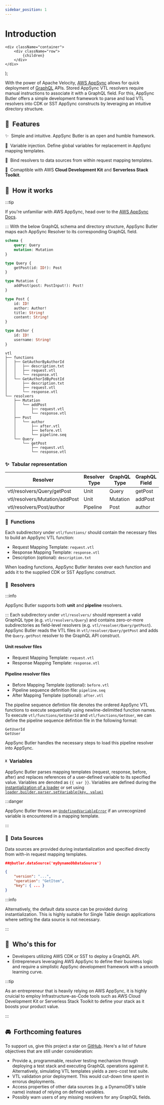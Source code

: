 ```yaml
---
sidebar_position: 1
---
```


# Introduction


    <div className="container">
        <div className="row">
            {children}
        </div>
    </div>
);

With the power of Apache Velocity, [AWS AppSync](https://aws.amazon.com/appsync/) allows for quick deployment of [GraphQL](https://graphql.org/) APIs. Stored AppSync VTL resolvers require manual instructions
to associate it with a GraphQL field. For this, AppSync Butler offers a simple development framework to parse and load VTL resolvers into CDK or SST AppSync constructs by leveraging an intuitive directory structure.  

## 🚀  Features
✨  Simple and intuitive. AppSync Butler is an open and humble framework.   
   
💉  Variable injection. Define global variables for replacement in AppSync mapping templates.

🦄  Bind resolvers to data sources from within request mapping templates.  
  
🥞  Comaptible with AWS **Cloud Development Kit** and **Serverless Stack Toolkit**.  

## 🤔  How it works
:::tip

If you're unfamiliar with AWS AppSync, head over to the [AWS AppSync Docs](https://docs.aws.amazon.com/appsync/latest/devguide/what-is-appsync.html).

:::
With the below GraphQL schema and directory structure, AppSync Butler maps each AppSync Resolver to its corresponding GraphQL field.
<Row>
<div className="col col--6">

```graphql
schema {
    query: Query
    mutation: Mutation
}

type Query {
    getPost(id: ID!): Post
}

type Mutation {
    addPost(post: PostInput!): Post!
}

type Post {
    id: ID!
    author: Author!
    title: String!
    content: String!
}

type Author {
    id: ID!
    username: String!
}
```

</div>
<div className="col col--6">

```tree
vtl
├── functions
│   ├── GetAuthorByAuthorId
│   │   ├── description.txt
│   │   ├── request.vtl
│   │   └── response.vtl
│   └── GetAuthorIdByPostId
│       ├── description.txt
│       ├── request.vtl
│       └── response.vtl
└── resolvers
    ├── Mutation
    │   └── addPost
    │       ├── request.vtl
    │       └── response.vtl
    ├── Post
    │   └── author
    │       ├── after.vtl
    │       ├── before.vtl
    │       └── pipeline.seq
    └── Query
        └── getPost
            ├── request.vtl
            └── response.vtl
```

</div>
</Row>

### ✨  Tabular representation

Resolver                        | Resolver Type | GraphQL Type | GraphQL Field
--------------------------------|---------------|--------------|--------------
vtl/resolvers/Query/getPost     | Unit          | Query        | getPost
vtl/resolvers/Mutation/addPost  | Unit          | Mutation     | addPost
vtl/resolvers/Post/author       | Pipeline      | Post         | author

### 🤖  Functions
Each subdirectory under `vtl/functions/` should contain the necessary files to build an AppSync VTL function:
- Request Mapping Template: `request.vtl` 
- Response Mapping Template: `response.vtl`
- Description (optional): `description.txt`

When loading functions, AppSync Butler iterates over each function and adds it to the supplied CDK or SST AppSync construct.

### 🧠  Resolvers
:::info

AppSync Butler supports both **unit** and **pipeline** resolvers.

:::
Each subdirectory under `vtl/resolvers/` should represent a valid GraphQL type (e.g. `vtl/resolvers/Query`) and contains zero-or-more subdirectories as field-level resolvers (e.g. `vtl/resolver/Query/getPost`). AppSync Butler reads the VTL files in `vtl/resolver/Query/getPost` and adds the `Query.getPost` resolver to the GraphQL API construct.    

#### Unit resolver files
- Request Mapping Template: `request.vtl`
- Response Mapping Template: `response.vtl`

#### Pipeline resolver files
- Before Mapping Template (optional): `before.vtl`
- Pipeline sequence definition file: `pipeline.seq`
- After Mapping Template (optional): `after.vtl` 
 
The pipeline sequence defintion file denotes the ordered AppSync VTL functions to execute sequentially using newline-delimitted function names. To execute `vtl/functions/GetUserId` and `vtl/functions/GetUser`, we can define the pipeline sequence defintion file in the following format:
```
GetUserId
GetUser
```
AppSync Butler handles the necessary steps to load this pipeline resolver into AppSync.

### ᵡ  Variables
AppSync Butler parses mapping templates (request, response, before, after) and
replaces references of a user-defined variable to its specified value.
Variables are denoted as `{{ var }}`. Variables are defined during the
[instantialization of a loader](/docs/api/@appsync-butler/core/classes/Loader) or set using
[`loader.builder.parser.setVariable(key, value)`](/docs/api/@appsync-butler/core/classes/Parser#setvariable)

:::danger

AppSync Butler throws an [`UndefinedVariableError`](/docs/api/@appsync-butler/core/classes/UndefinedVariableError) if an unrecognized
variable is encountered in a mapping template.

:::

### 🔮  Data Sources
Data sources are provided during instantialization and specified directly from
with-in request mapping templates.
```json title="/vtl/resolvers/Query/getPost/request.vtl" {1}
##@butler.dataSource('myDynamoDbDataSource')

{
    "version": "...",
    "operation": "GetItem",
    "key": { ... }
}
```
:::info

Alternatively, the default data source can be provided during instantialization.
This is highly suitable for Single Table design applications where setting the
data source is not necessary.

:::

## 🎯  Who's this for
- Developers utilizing AWS CDK or SST to deploy a GraphQL API.
- Entrepreneurs leveraging AWS AppSync to define their business logic
and require a simplistic AppSync development framework with a
smooth learning curve.

:::tip

As an entrepreneur that is heavily relying on AWS AppSync, it is highly cruicial
to employ Infrastructure-as-Code tools such as AWS Cloud Development Kit or Serverless
Stack Toolkit to define your stack as it boosts your product value.

:::
## 🚘  Forthcoming features
To support us, give this project a star on [GitHub](https://github.com/alichry/appsync-butler). Here's a list of future objectives that are still under consideration:
- Provide a, programmable, resolver testing mechanism through deploying a test stack and executing GraphQL
operations against it. Alternatively, simulating VTL templates yields a zero-cost test suite.
- VTL validation prior deployment. This would cut-down time spent in errorus deployments.
- Access properties of other data sources (e.g. a DynamoDB's table name) instead of relying
on defined variables.
- Possibly warn users of any missing resolvers for any GraphQL fields.